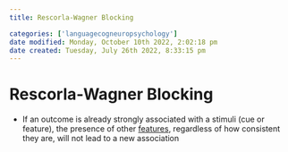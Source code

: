 ```yaml
---
title: Rescorla-Wagner Blocking

categories: ['languagecogneuropsychology']
date modified: Monday, October 10th 2022, 2:02:18 pm
date created: Tuesday, July 26th 2022, 8:33:15 pm
---
```


# Rescorla-Wagner Blocking
- If an outcome is already strongly associated with a stimuli (cue or feature), the presence of other [features](Features.qmd), regardless of how consistent they are, will not lead to a new association




